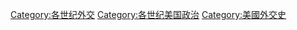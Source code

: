 [[Category:各世纪外交|Category:各世纪外交]]
[[Category:各世纪美国政治|Category:各世纪美国政治]]
[[Category:美國外交史|Category:美國外交史]]